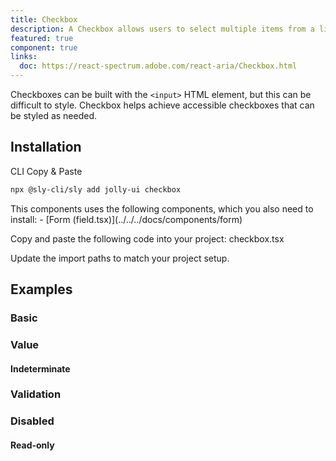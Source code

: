 ```yaml
---
title: Checkbox
description: A Checkbox allows users to select multiple items from a list of individual items, or to mark one individual item as selected.
featured: true
component: true
links:
  doc: https://react-spectrum.adobe.com/react-aria/Checkbox.html
---
```


Checkboxes can be built with the `<input>` HTML element, but this can be difficult to style. Checkbox helps achieve accessible checkboxes that can be styled as needed.

<ComponentPreview name="checkbox-demo" />

## Installation

<Tabs defaultValue="cli">

<TabsList>
  <TabsTrigger value="cli">CLI</TabsTrigger>
  <TabsTrigger value="manual">Copy & Paste</TabsTrigger>
</TabsList>

<TabsContent value="cli">

```bash
npx @sly-cli/sly add jolly-ui checkbox
```

</TabsContent>

<TabsContent value="manual">

<Steps>

<Step>
  This components uses the following components, which you also need to install:
  - [Form (field.tsx)](../../../docs/components/form)
</Step>

<Step>Copy and paste the following code into your project: checkbox.tsx</Step>

<ComponentSource name="checkbox" />

<Step>Update the import paths to match your project setup.</Step>

</Steps>

</TabsContent>

</Tabs>

## Examples

### Basic

<ComponentPreview name="checkbox-demo" />

### Value

#### Indeterminate

<ComponentPreview name="checkbox-indeterminate" />

### Validation

<ComponentPreview name="checkbox-validation" />

### Disabled

<ComponentPreview name="checkbox-disabled" />

#### Read-only

<ComponentPreview name="checkbox-readonly" />
